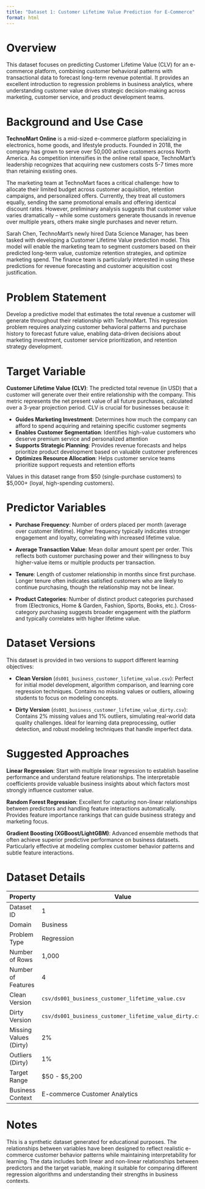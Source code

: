 ```yaml
---
title: "Dataset 1: Customer Lifetime Value Prediction for E-Commerce"
format: html
---
```


# Overview

This dataset focuses on predicting Customer Lifetime Value (CLV) for an e-commerce platform, combining customer behavioral patterns with transactional data to forecast long-term revenue potential. It provides an excellent introduction to regression problems in business analytics, where understanding customer value drives strategic decision-making across marketing, customer service, and product development teams.

# Background and Use Case

**TechnoMart Online** is a mid-sized e-commerce platform specializing in electronics, home goods, and lifestyle products. Founded in 2018, the company has grown to serve over 50,000 active customers across North America. As competition intensifies in the online retail space, TechnoMart's leadership recognizes that acquiring new customers costs 5-7 times more than retaining existing ones.

The marketing team at TechnoMart faces a critical challenge: how to allocate their limited budget across customer acquisition, retention campaigns, and personalized offers. Currently, they treat all customers equally, sending the same promotional emails and offering identical discount rates. However, preliminary analysis suggests that customer value varies dramatically – while some customers generate thousands in revenue over multiple years, others make single purchases and never return.

Sarah Chen, TechnoMart's newly hired Data Science Manager, has been tasked with developing a Customer Lifetime Value prediction model. This model will enable the marketing team to segment customers based on their predicted long-term value, customize retention strategies, and optimize marketing spend. The finance team is particularly interested in using these predictions for revenue forecasting and customer acquisition cost justification.

# Problem Statement

Develop a predictive model that estimates the total revenue a customer will generate throughout their relationship with TechnoMart. This regression problem requires analyzing customer behavioral patterns and purchase history to forecast future value, enabling data-driven decisions about marketing investment, customer service prioritization, and retention strategy development.

# Target Variable

**Customer Lifetime Value (CLV)**: The predicted total revenue (in USD) that a customer will generate over their entire relationship with the company. This metric represents the net present value of all future purchases, calculated over a 3-year projection period. CLV is crucial for businesses because it:

- **Guides Marketing Investment**: Determines how much the company can afford to spend acquiring and retaining specific customer segments
- **Enables Customer Segmentation**: Identifies high-value customers who deserve premium service and personalized attention  
- **Supports Strategic Planning**: Provides revenue forecasts and helps prioritize product development based on valuable customer preferences
- **Optimizes Resource Allocation**: Helps customer service teams prioritize support requests and retention efforts

Values in this dataset range from $50 (single-purchase customers) to $5,000+ (loyal, high-spending customers).

# Predictor Variables

- **Purchase Frequency**: Number of orders placed per month (average over customer lifetime). Higher frequency typically indicates stronger engagement and loyalty, correlating with increased lifetime value.

- **Average Transaction Value**: Mean dollar amount spent per order. This reflects both customer purchasing power and their willingness to buy higher-value items or multiple products per transaction.

- **Tenure**: Length of customer relationship in months since first purchase. Longer tenure often indicates satisfied customers who are likely to continue purchasing, though the relationship may not be linear.

- **Product Categories**: Number of distinct product categories purchased from (Electronics, Home & Garden, Fashion, Sports, Books, etc.). Cross-category purchasing suggests broader engagement with the platform and typically correlates with higher lifetime value.

# Dataset Versions

This dataset is provided in two versions to support different learning objectives:

- **Clean Version** (`ds001_business_customer_lifetime_value.csv`): Perfect for initial model development, algorithm comparison, and learning core regression techniques. Contains no missing values or outliers, allowing students to focus on modeling concepts.

- **Dirty Version** (`ds001_business_customer_lifetime_value_dirty.csv`): Contains 2% missing values and 1% outliers, simulating real-world data quality challenges. Ideal for learning data preprocessing, outlier detection, and robust modeling techniques that handle imperfect data.

# Suggested Approaches

**Linear Regression**: Start with multiple linear regression to establish baseline performance and understand feature relationships. The interpretable coefficients provide valuable business insights about which factors most strongly influence customer value.

**Random Forest Regression**: Excellent for capturing non-linear relationships between predictors and handling feature interactions automatically. Provides feature importance rankings that can guide business strategy and marketing focus.

**Gradient Boosting (XGBoost/LightGBM)**: Advanced ensemble methods that often achieve superior predictive performance on business datasets. Particularly effective at modeling complex customer behavior patterns and subtle feature interactions.

# Dataset Details

| Property | Value |
|----------|-------|
| Dataset ID | 1 |
| Domain | Business |
| Problem Type | Regression |
| Number of Rows | 1,000 |
| Number of Features | 4 |
| Clean Version | `csv/ds001_business_customer_lifetime_value.csv` |
| Dirty Version | `csv/ds001_business_customer_lifetime_value_dirty.csv` |
| Missing Values (Dirty) | 2% |
| Outliers (Dirty) | 1% |
| Target Range | $50 - $5,200 |
| Business Context | E-commerce Customer Analytics |

# Notes

This is a synthetic dataset generated for educational purposes. The relationships between variables have been designed to reflect realistic e-commerce customer behavior patterns while maintaining interpretability for learning. The data includes both linear and non-linear relationships between predictors and the target variable, making it suitable for comparing different regression algorithms and understanding their strengths in business contexts.